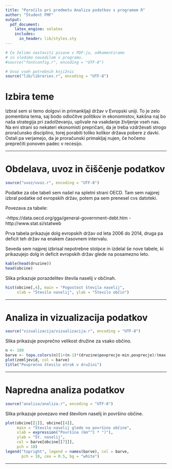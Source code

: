 ```yaml
---
title: "Poročilo pri predmetu Analiza podatkov s programom R"
author: "Študent FMF"
output:
  pdf_document:
    latex_engine: xelatex
    includes:
      in_header: lib/styles.sty
---
```


```r
# Če želimo nastaviti pisave v PDF-ju, odkomentiramo
# in sledimo navodilom v programu.
#source("fontconfig.r", encoding = "UTF-8")

# Uvoz vseh potrebnih knjižnic
source("lib/libraries.r", encoding = "UTF-8")
```

# Izbira teme

Izbral sem si temo dolgovi in primankljaji držav v Evropski uniji. To je zelo pomembna tema, saj bodo odločitve politikov in ekonomistov, kakšna naj bo naša strategija pri zadolževanju, uplivale na vsakdanje življenje vseh nas. Na eni strani so nekateri ekonomisti prepričani, da je treba vzdrževati strogo proračunsko disciplino, torej porabiti toliko kolikor država pobere z davki. Ostali pa verjamejo, da je proračunski primakljaj nujen, če hočemo preprečiti ponoven padec v recesijo.


***

# Obdelava, uvoz in čiščenje podatkov

```r
source("uvoz/uvoz.r", encoding = "UTF-8")
```

Podatke za obe tabeli sem našel na spletni strani OECD. Tam sem najprej izbral podatke od evropskih držav, potem pa sem prenesel cvs datoteki. 

Povezava za tabele:

-https://data.oecd.org/gga/general-government-debt.htm
-http://www.stat.si/statweb

Prva tabela prikazuje dolg evropskih držav od leta 2006 do 2014, druga pa deficit teh držav na enakem časovnem intervalu. 

Seveda sem najprej izbrisal nepotrebne stolpce in izdelal še nove tabele, ki prikazujejo dolg in deficit evropskih držav glede na posamezno leto. 



```r
kable(head(druzine))
head(obcine)
```

Slika \ref{fig:histogram} prikazuje porazdelitev števila naselij v občinah.

```r
hist(obcine[,4], main = "Pogostost števila naselij",
     xlab = "Število naselij", ylab = "Število občin")
```

***

# Analiza in vizualizacija podatkov

```r
source("vizualizacija/vizualizacija.r", encoding = "UTF-8")
```

Slika \ref{fig:zemljevid} prikazuje povprečno velikost družine za vsako občino.

```r
n <- 100
barve <- topo.colors(n)[1+(n-1)*(druzine$povprecje-min.povprecje)/(max.povprecje-min.povprecje)]
plot(zemljevid, col = barve)
title("Povprečno število otrok v družini")
```

***

# Napredna analiza podatkov

```r
source("analiza/analiza.r", encoding = "UTF-8")
```

Slika \ref{fig:graf} prikazuje povezavo med številom naselij in površino občine.

```r
plot(obcine[[1]], obcine[[4]],
     main = "Število naselij glede na površino občine",
     xlab = expression("Površina (km"^2 * ")"),
     ylab = "Št. naselij",
     col = barve[obcine[[7]]],
     pch = 18)
legend("topright", legend = names(barve), col = barve,
       pch = 18, cex = 0.5, bg = "white")
```

***
